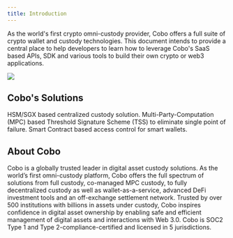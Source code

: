 ```yaml
---
title: Introduction
---
```


As the world's first crypto omni-custody provider, Cobo offers a full suite of
crypto wallet and custody technologies. This document intends to provide a
central place to help developers to learn how to leverage Cobo's SaaS based
APIs, SDK and various tools to build their own crypto or web3 applications.

<img src="/images/instroduction.png" />

## Cobo's Solutions

<CardGroup cols={2}>
   <Card title="Full Custody" icon="warehouse" href="full-custody" color="#ea5a0c">
    HSM/SGX based centralized custody solution.
  </Card>
   <Card title="MPC Custody" icon="people-group" href="mpc-custody" color="#ea5a0c">
   Multi-Party-Computation (MPC) based Threshold Signature Scheme (TSS) to eliminate single point of failure.
  </Card>
   <Card title="Smart Contract Custody" icon="toolbox" href="smart-contract-custody" color="#0285c7">
   Smart Contract based access control for smart wallets.
  </Card>
</CardGroup>

## About Cobo

Cobo is a globally trusted leader in digital asset custody solutions.
As the world’s first omni-custody platform, Cobo offers the full spectrum of solutions from full custody, co-managed MPC custody, to fully decentralized custody as well as wallet-as-a-service, advanced DeFi investment tools and an off-exchange settlement network.
Trusted by over 500 institutions with billions in assets under custody, Cobo inspires confidence in digital asset ownership by enabling safe and efficient management of digital assets and interactions with Web 3.0.
Cobo is SOC2 Type 1 and Type 2-compliance-certified and licensed in 5 jurisdictions.
